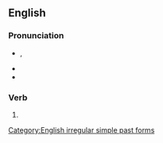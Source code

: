 ==English==

===Pronunciation===
* {{enPR|fər-gāv'|fôr-gāv'}}, {{IPA|en|/fə(ɹ)ˈɡeɪv/|/fɔː(ɹ)ˈɡeɪv/}}
* {{audio|en|en-us-forgave.ogg|Audio (US)}}
* {{rhymes|en|eɪv|s=2}}

===Verb===
{{head|en|verb form}}

# {{en-simple past of|forgive}}

[[Category:English irregular simple past forms]]